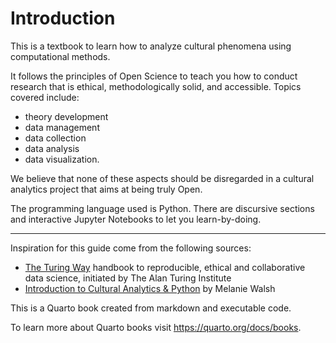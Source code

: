 # Introduction {.unnumbered}

This is a textbook to learn how to analyze cultural phenomena using computational methods.

It follows the principles of Open Science to teach you how to conduct research that is ethical, methodologically solid, and accessible. Topics covered include:

-   theory development
-   data management
-   data collection
-   data analysis
-   data visualization.

We believe that none of these aspects should be disregarded in a cultural analytics project that aims at being truly Open.

The programming language used is Python. There are discursive sections and interactive Jupyter Notebooks to let you learn-by-doing.

------------------------------------------------------------------------

Inspiration for this guide come from the following sources:

-   [The Turing Way](https://the-turing-way.netlify.app/welcome.html) handbook to reproducible, ethical and collaborative data science, initiated by The Alan Turing Institute
-   [Introduction to Cultural Analytics & Python](https://melaniewalsh.github.io/Intro-Cultural-Analytics/welcome.html) by Melanie Walsh

This is a Quarto book created from markdown and executable code.

To learn more about Quarto books visit <https://quarto.org/docs/books>.
